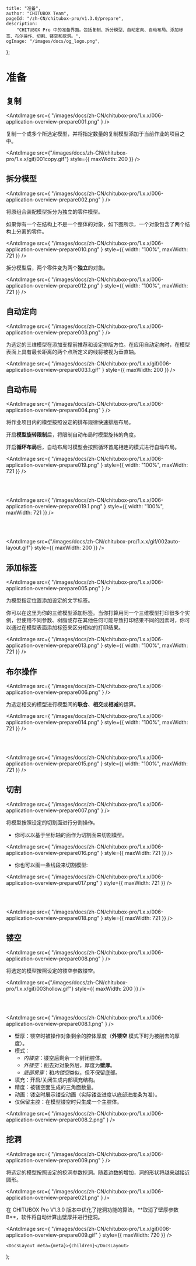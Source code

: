 
	title: "准备",
	author: "CHITUBOX Team",
	pageId: "/zh-CN/chitubox-pro/v1.3.0/prepare",
	description:
		"CHITUBOX Pro 中的准备界面。包括复制、拆分模型、自动定向、自动布局、添加标签、布尔操作、切割、镂空和挖洞。",
	ogImage: "/images/docs/og_logo.png",
};

# 准备

## 复制

<AntdImage
	src={
		"/images/docs/zh-CN/chitubox-pro/1.x.x/006-application-overview-prepare001.png"
	}
/>

复制一个或多个所选定模型，并将指定数量的复制模型添加于当前作业的项目之中。

<AntdImage
	src={"/images/docs/zh-CN/chitubox-pro/1.x.x/gif/001copy.gif"}
	style={{ maxWidth: 200 }}
/>

## 拆分模型

<AntdImage
	src={
		"/images/docs/zh-CN/chitubox-pro/1.x.x/006-application-overview-prepare002.png"
	}
/>

将原组合装配模型拆分为独立的零件模型。

如果你有一个在结构上不是一个整体的对象，如下图所示，一个对象包含了两个结构上分离的零件。

<AntdImage
	src={
		"/images/docs/zh-CN/chitubox-pro/1.x.x/006-application-overview-prepare010.png"
	}
	style={{ width: "100%", maxWidth: 721 }}
/>

拆分模型后，两个零件变为两个**独立**的对象。

<AntdImage
	src={
		"/images/docs/zh-CN/chitubox-pro/1.x.x/006-application-overview-prepare012.png"
	}
	style={{ width: "100%", maxWidth: 721 }}
/>

## 自动定向

<AntdImage
	src={
		"/images/docs/zh-CN/chitubox-pro/1.x.x/006-application-overview-prepare003.png"
	}
/>

为选定的三维模型在添加支撑前推荐和设定排版方位。在应用自动定向时，在模型表面上具有最长距离的两个点所定义的线将被视为垂直轴。

<AntdImage
	src={
		"/images/docs/zh-CN/chitubox-pro/1.x.x/gif/006-application-overview-prepare003.1.gif"
	}
	style={{ maxWidth: 200 }}
/>

## 自动布局

<AntdImage
	src={
		"/images/docs/zh-CN/chitubox-pro/1.x.x/006-application-overview-prepare004.png"
	}
/>

将作业项目内的模型按照设定的排布规律快速排版布局。

开启**模型旋转限制**后，将限制自动布局时模型旋转的角度。

开启**循环布局**后，自动布局时模型会按照循环首尾相连的模式进行自动布局。

<AntdImage
	src={
		"/images/docs/zh-CN/chitubox-pro/1.x.x/006-application-overview-prepare019.png"
	}
	style={{ width: "100%", maxWidth: 721 }}
/>

<br />
<br />

<AntdImage
	src={
		"/images/docs/zh-CN/chitubox-pro/1.x.x/006-application-overview-prepare019.1.png"
	}
	style={{ width: "100%", maxWidth: 721 }}
/>

<br />
<br />

<AntdImage
	src={"/images/docs/zh-CN/chitubox-pro/1.x.x/gif/002auto-layout.gif"}
	style={{ maxWidth: 200 }}
/>

## 添加标签

<AntdImage
	src={
		"/images/docs/zh-CN/chitubox-pro/1.x.x/006-application-overview-prepare005.png"
	}
/>

为模型指定位置添加设定的文字标签。

你可以在这里为你的三维模型添加标签。当你打算用同一个三维模型打印很多个实例，但使用不同参数、树脂或存在其他任何可能导致打印结果不同的因素时，你可以通过在模型表面添加标签来区分相似的打印结果。

<AntdImage
	src={
		"/images/docs/zh-CN/chitubox-pro/1.x.x/006-application-overview-prepare013.png"
	}
	style={{ width: "100%", maxWidth: 721 }}
/>

## 布尔操作

<AntdImage
	src={
		"/images/docs/zh-CN/chitubox-pro/1.x.x/006-application-overview-prepare006.png"
	}
/>

为选定相交的模型进行模型间的**联合**、**相交**或**相减**的运算。

<AntdImage
	src={
		"/images/docs/zh-CN/chitubox-pro/1.x.x/006-application-overview-prepare014.png"
	}
	style={{ width: "100%", maxWidth: 721 }}
/>

<br />
<br />

<AntdImage
	src={
		"/images/docs/zh-CN/chitubox-pro/1.x.x/006-application-overview-prepare015.png"
	}
	style={{ width: "100%", maxWidth: 721 }}
/>

## 切割

<AntdImage
	src={
		"/images/docs/zh-CN/chitubox-pro/1.x.x/006-application-overview-prepare007.png"
	}
/>

将模型按照设定的切割面进行分割操作。

-   你可以以基于坐标轴的面作为切割面来切割模型。

<AntdImage
	src={
		"/images/docs/zh-CN/chitubox-pro/1.x.x/006-application-overview-prepare016.png"
	}
	style={{ maxWidth: 721 }}
/>

-   你也可以画一条线段来切割模型:

<AntdImage
	src={
		"/images/docs/zh-CN/chitubox-pro/1.x.x/006-application-overview-prepare017.png"
	}
	style={{ maxWidth: 721 }}
/>

<br />
<br />

<AntdImage
	src={
		"/images/docs/zh-CN/chitubox-pro/1.x.x/006-application-overview-prepare018.png"
	}
	style={{ maxWidth: 721 }}
/>

## 镂空

<AntdImage
	src={
		"/images/docs/zh-CN/chitubox-pro/1.x.x/006-application-overview-prepare008.png"
	}
/>

将选定的模型按照设定的镂空参数镂空。

<AntdImage
	src={"/images/docs/zh-CN/chitubox-pro/1.x.x/gif/003hollow.gif"}
	style={{ maxWidth: 200 }}
/>

<br />
<br />

<AntdImage
	src={
		"/images/docs/zh-CN/chitubox-pro/1.x.x/006-application-overview-prepare008.1.png"
	}
/>

-   壁厚：镂空时被操作对象剩余的腔体厚度（**外镂空** 模式下时为被削去的厚度）。
-   模式：
    -   _内镂空_：镂空后剩余一个封闭腔体。
    -   _外镂空_：削去对对象外层，厚度为**壁厚**。
    -   _底部贯穿_：和*内镂空*类似，但不保留底部。
-   填充：开启/关闭生成内部填充结构。
-   精度：被镂空面生成的三角面数量。
-   动画：镂空时展示镂空动画（实际镂空进度以底部进度条为准）。
-   仅保留主腔：在模型镂空时只生成一个主腔体。

<AntdImage
	src={
		"/images/docs/zh-CN/chitubox-pro/1.x.x/006-application-overview-prepare008.2.png"
	}
/>

## 挖洞

<AntdImage
	src={
		"/images/docs/zh-CN/chitubox-pro/1.x.x/006-application-overview-prepare009.png"
	}
/>

将选定的模型按照设定的挖洞参数挖洞。随着边数的增加，洞的形状将越来越接近圆形。

<AntdImage
	src={
		"/images/docs/zh-CN/chitubox-pro/1.x.x/006-application-overview-prepare021.png"
	}
/>

<Admonition type="note" title="注意">
	在 CHITUBOX Pro V1.3.0
	版本中优化了挖洞功能的算法，**取消了壁厚参数B**，软件将自动计算出壁厚并进行挖洞。
</Admonition>

<AntdImage
	src={
		"/images/docs/zh-CN/chitubox-pro/1.x.x/gif/006-application-overview-prepare009.gif"
	}
	style={{ maxWidth: 720 }}
/>

	<DocsLayout meta={meta}>{children}</DocsLayout>
);
